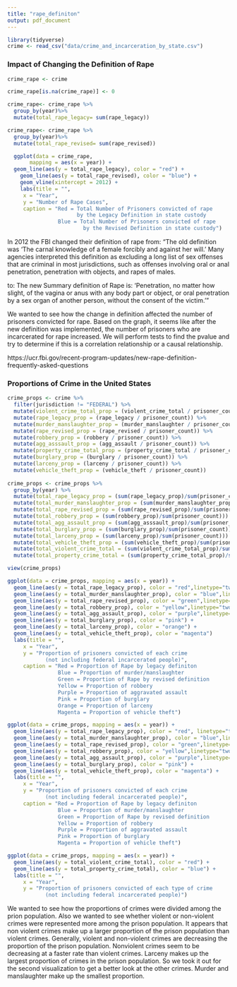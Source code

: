 ```yaml
---
title: "rape_definiton"
output: pdf_document
---
```

```r
library(tidyverse)
crime <- read_csv("data/crime_and_incarceration_by_state.csv") 
```

### Impact of Changing the Definition of Rape

```r
crime_rape <- crime

crime_rape[is.na(crime_rape)] <- 0
```

```r
crime_rape<- crime_rape %>%
  group_by(year)%>%
  mutate(total_rape_legacy= sum(rape_legacy))

crime_rape<- crime_rape %>%
  group_by(year)%>%
  mutate(total_rape_revised= sum(rape_revised))

  ggplot(data = crime_rape, 
       mapping = aes(x = year)) +
  geom_line(aes(y = total_rape_legacy), color = "red") + 
    geom_line(aes(y = total_rape_revised), color = "blue") +
    geom_vline(xintercept = 2012) +
    labs(title = "",
     x = "Year", 
     y = "Number of Rape Cases",
     caption = "Red = Total Number of Prisoners convicted of rape 
                      by the Legacy Definition in state custody 
                Blue = Total Number of Prisoners convicted of rape 
                        by the Revised Definition in state custody")
```
In 2012 the FBI changed their definition of rape from: 
"The old definition was 'The carnal knowledge of a female forcibly and against 
her will.' Many agencies interpreted this definition as excluding a long list 
of sex offenses that are criminal in most jurisdictions, such as offenses 
involving oral or anal penetration, penetration with objects, and rapes of 
males.

to:
The new Summary definition of Rape is: 'Penetration, no matter how slight, of 
the vagina or anus with any body part or object, or oral penetration by a sex 
organ of another person, without the consent of the victim.'"

We wanted to see how the change in definition affected the number of 
prisoners convicted for rape. Based on the graph, it seems like after the new 
definition was implemented, the number of prisoners who are incarcerated for 
rape increased. We will perform tests to find the pvalue and try to 
determine if this is a correlation relationship or a causal relationship. 

https://ucr.fbi.gov/recent-program-updates/new-rape-definition-
frequently-asked-questions

### Proportions of Crime in the United States 

```r
crime_props <- crime %>%
  filter(jurisdiction != "FEDERAL") %>%
  mutate(violent_crime_total_prop = (violent_crime_total / prisoner_count)) %>%
  mutate(rape_legacy_prop = (rape_legacy / prisoner_count)) %>%
  mutate(murder_manslaughter_prop = (murder_manslaughter / prisoner_count)) %>%
  mutate(rape_revised_prop = (rape_revised / prisoner_count)) %>%
  mutate(robbery_prop = (robbery / prisoner_count)) %>%
  mutate(agg_asssault_prop = (agg_assault / prisoner_count)) %>%
  mutate(property_crime_total_prop = (property_crime_total / prisoner_count)) %>%
  mutate(burglary_prop = (burglary / prisoner_count)) %>%
  mutate(larceny_prop = (larceny / prisoner_count)) %>%
  mutate(vehicle_theft_prop = (vehicle_theft / prisoner_count))
  
crime_props <- crime_props %>%
  group_by(year) %>%
  mutate(total_rape_legacy_prop = (sum(rape_legacy_prop)/sum(prisoner_count))) %>%
  mutate(total_murder_manslaughter_prop = (sum(murder_manslaughter_prop)/sum(prisoner_count))) %>%
  mutate(total_rape_revised_prop = (sum(rape_revised_prop)/sum(prisoner_count))) %>%
  mutate(total_robbery_prop = (sum(robbery_prop)/sum(prisoner_count))) %>%
  mutate(total_agg_assault_prop = (sum(agg_asssault_prop)/sum(prisoner_count))) %>%
  mutate(total_burglary_prop = (sum(burglary_prop)/sum(prisoner_count))) %>%
  mutate(total_larceny_prop = (sum(larceny_prop)/sum(prisoner_count))) %>%
  mutate(total_vehicle_theft_prop = (sum(vehicle_theft_prop)/sum(prisoner_count))) %>%
  mutate(total_violent_crime_total = (sum(violent_crime_total_prop)/sum(prisoner_count))) %>%
  mutate(total_property_crime_total = (sum(property_crime_total_prop)/sum(prisoner_count)))

view(crime_props)
```

```r
ggplot(data = crime_props, mapping = aes(x = year)) +
  geom_line(aes(y = total_rape_legacy_prop), color = "red",linetype="twodash") +
  geom_line(aes(y = total_murder_manslaughter_prop), color = "blue",linetype="twodash") +
  geom_line(aes(y = total_rape_revised_prop), color = "green",linetype="twodash") +
  geom_line(aes(y = total_robbery_prop), color = "yellow",linetype="twodash") +
  geom_line(aes(y = total_agg_assault_prop), color = "purple",linetype="twodash") +
  geom_line(aes(y = total_burglary_prop), color = "pink") +
  geom_line(aes(y = total_larceny_prop), color = "orange") +
  geom_line(aes(y = total_vehicle_theft_prop), color = "magenta")
  labs(title = "",
     x = "Year", 
     y = "Proportion of prisoners convicted of each crime
            (not including federal incarcerated people)",
     caption = "Red = Proportion of Rape by legacy definiton
                Blue = Proportion of murder/manslaughter
                Green = Proportion of Rape by revised definition
                Yellow = Proportion of robbery
                Purple = Proportion of aggravated assault
                Pink = Proportion of burglary
                Orange = Proportion of larceny
                Magenta = Proportion of vehicle theft")
```

```r
ggplot(data = crime_props, mapping = aes(x = year)) +
  geom_line(aes(y = total_rape_legacy_prop), color = "red", linetype="twodash") +
  geom_line(aes(y = total_murder_manslaughter_prop), color = "blue",linetype="twodash") +
  geom_line(aes(y = total_rape_revised_prop), color = "green",linetype="twodash") +
  geom_line(aes(y = total_robbery_prop), color = "yellow",linetype="twodash") +
  geom_line(aes(y = total_agg_assault_prop), color = "purple",linetype="twodash") +
  geom_line(aes(y = total_burglary_prop), color = "pink") +
  geom_line(aes(y = total_vehicle_theft_prop), color = "magenta") +
  labs(title = "",
     x = "Year", 
     y = "Proportion of prisoners convicted of each crime
            (not including federal incarcerated people)",
     caption = "Red = Proportion of Rape by legacy definiton
                Blue = Proportion of murder/manslaughter
                Green = Proportion of Rape by revised definition
                Yellow = Proportion of robbery
                Purple = Proportion of aggravated assault
                Pink = Proportion of burglary
                Magenta = Proportion of vehicle theft")
```

```r
ggplot(data = crime_props, mapping = aes(x = year)) +
  geom_line(aes(y = total_violent_crime_total), color = "red") +
  geom_line(aes(y = total_property_crime_total), color = "blue") +
  labs(title = "",
     x = "Year", 
     y = "Proportion of prisoners convicted of each type of crime
            (not including federal incarcerated people)")
```

We wanted to see how the proportions of crimes were divided among the 
prion population. Also we wanted to see whether violent or non-violent crimes
were represented more among the prison population. It appears that non violent
crimes make up a larger proportion of the prison population than violent crimes.
Generally, violent and non-violent crimes are decreasing the proportion of the 
prison population. Nonviolent crimes seem to be decreasing at a faster rate
than violent crimes. Larceny makes up the largest proportion of crimes
in the prison population. So we took it out for the second visualization
to get a better look at the other crimes. Murder and manslaughter make up the
smallest proportion.

